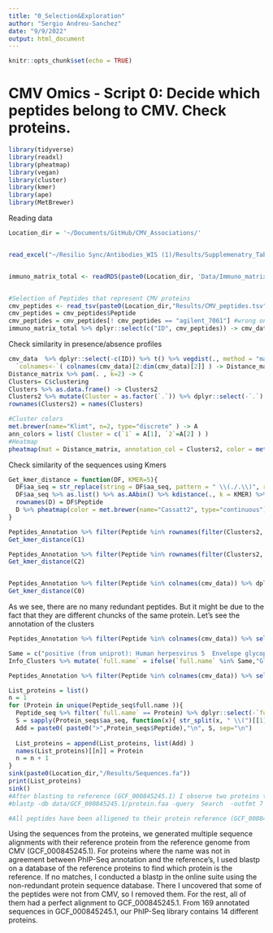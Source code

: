 ```yaml
---
title: "0_Selection&Exploration"
author: "Sergio Andreu-Sanchez"
date: "9/9/2022"
output: html_document
---
```


```r
knitr::opts_chunk$set(echo = TRUE)
```

# CMV Omics - Script 0: Decide which peptides belong to CMV. Check proteins.

```r
library(tidyverse)
library(readxl)
library(pheatmap)
library(vegan)
library(cluster)
library(kmer)
library(ape)
library(MetBrewer)
```

Reading data


```r
Location_dir = '~/Documents/GitHub/CMV_Associations/'


read_excel("~/Resilio Sync/Antibodies_WIS (1)/Results/Supplemenatry_Tables/SupplementaryTable1.xlsx", sheet=2) -> Peptides_Annotation


immuno_matrix_total <- readRDS(paste0(Location_dir, 'Data/Immuno_matrix_postSelection.rds')) %>% filter(grepl("32_|33_", ID ) )


#Selection of Peptides that represent CMV proteins
cmv_peptides <- read_tsv(paste0(Location_dir,"Results/CMV_peptides.tsv")) 
cmv_peptides = cmv_peptides$Peptide
cmv_peptides = cmv_peptides[! cmv_peptides == "agilent_7061"] #wrong one
immuno_matrix_total %>% dplyr::select(c("ID", cmv_peptides)) -> cmv_data #There are no NAs


```


Check similarity in presence/absence profiles

```r

cmv_data  %>% dplyr::select(-c(ID)) %>% t() %>% vegdist(., method = "manhattan") %>% as.matrix() %>% 
  `colnames<-`( colnames(cmv_data)[2:dim(cmv_data)[2]] ) -> Distance_matrix
Distance_matrix %>% pam(. , k=2) -> C
Clusters= C$clustering
Clusters %>% as.data.frame() -> Clusters2
Clusters2 %>% mutate(Cluster = as.factor(`.`)) %>% dplyr::select(-`.`) -> Clusters2
rownames(Clusters2) = names(Clusters)

#Cluster colors
met.brewer(name="Klimt", n=2, type="discrete" ) -> A
ann_colors = list( Cluster = c(`1` = A[1], `2`=A[2] ) )
#Heatmap
pheatmap(mat = Distance_matrix, annotation_col = Clusters2, color = met.brewer(name="Cassatt2", type="continuous"), annotation_colors = ann_colors ) %>% print()


```

Check similarity of the sequences using Kmers


```r
Get_kmer_distance = function(DF, KMER=5){
  DF$aa_seq = str_replace(string = DF$aa_seq, pattern = " \\(./.\\)", replacement = "")
  DF$aa_seq %>% as.list() %>% as.AAbin() %>% kdistance(., k = KMER) %>% as.matrix()  -> D
  rownames(D) = DF$Peptide
  D %>% pheatmap(color = met.brewer(name="Cassatt2", type="continuous"))
}

Peptides_Annotation %>% filter(Peptide %in% rownames(filter(Clusters2, Cluster==1) )) %>% dplyr::select(Peptide, aa_seq)  -> C1
Get_kmer_distance(C1)

Peptides_Annotation %>% filter(Peptide %in% rownames(filter(Clusters2, Cluster==2) )) %>% dplyr::select(Peptide, aa_seq) -> C2
Get_kmer_distance(C2)


Peptides_Annotation %>% filter(Peptide %in% colnames(cmv_data)) %>% dplyr::select(Peptide, aa_seq) -> C0
Get_kmer_distance(C0)

```

As we see, there are no many redundant peptides. But it might be due to the fact that they are different chuncks of the same protein. Let's see the annotation of the clusters

```r
Peptides_Annotation %>% filter(Peptide %in% colnames(cmv_data)) %>% select(Peptide, aa_seq, full.name) %>% left_join(., Clusters2 %>% rownames_to_column("Peptide") ) -> Info_Clusters

Same = c("positive (from uniprot): Human herpesvirus 5  Envelope glycoprotein M", "positive (exact): Human herpesvirus 5  Envelope glycoprotein M")
Info_Clusters %>% mutate(`full.name` = ifelse(`full.name` %in% Same,"Glycoprotein M", `full.name` ) ) %>% group_by(Cluster, `full.name`) %>% summarise(N = n())  %>% arrange(desc(N)) %>% print(n=22)

```


```r

Peptides_Annotation %>% filter(Peptide %in% colnames(cmv_data)) %>% select(Peptide, aa_seq, full.name) -> Peptide_seq

List_proteins = list()
n = 1
for (Protein in unique(Peptide_seq$full.name )){
  Peptide_seq %>% filter(`full.name` == Protein) %>% dplyr::select(-`full.name`) -> Protein_seqs
  S = sapply(Protein_seqs$aa_seq, function(x){ str_split(x, " \\(")[[1]][1] })
  Add = paste0( paste0(">",Protein_seqs$Peptide),"\n", S, sep="\n")
  
  List_proteins = append(List_proteins, list(Add) )
  names(List_proteins)[[n]] = Protein
  n = n + 1
}
sink(paste0(Location_dir,"/Results/Sequences.fa"))
print(List_proteins)
sink()
#After blasting to reference (GCF_000845245.1) I observe two proteins that should not belong to CMV: twist_31672 (replciase protein, sars) ; twist_27929 (spike protein, zaire ebolavirus), thus, I will remove them from the list
#blastp -db data/GCF_000845245.1/protein.faa -query  Search  -outfmt 7 -evalue 1e-10

#All peptides have been alligened to their protein reference (GCF_000845245.1), using MAFFT; --addfragments  to reference

```

Using the sequences from the proteins, we generated multiple sequence alignments with their reference protein from the reference genome from CMV (GCF_000845245.1). For proteins where the name was not in agreement between PhIP-Seq annotation and the reference's, I used blastp on a database of the reference proteins to find which protein is the reference. If no matches, I conducted a blastp in the online suite using the non-redundant protein sequence database. There I uncovered that some of the peptides were not from CMV, so I removed them. For the rest, all of them had a perfect alignment to GCF_000845245.1.
From 169 annotated sequences in GCF_000845245.1, our PhIP-Seq library contains 14 different proteins.


